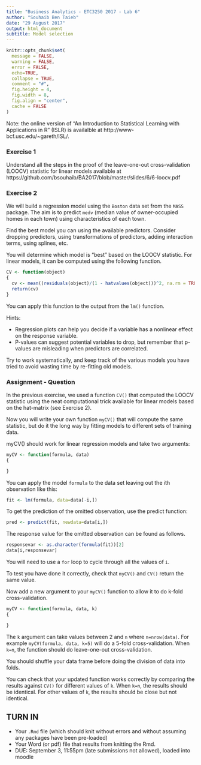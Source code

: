 ```yaml
---
title: "Business Analytics - ETC3250 2017 - Lab 6"
author: "Souhaib Ben Taieb"
date: "29 August 2017"
output: html_document
subtitle: Model selection
---
```


```r
knitr::opts_chunk$set(
  message = FALSE,
  warning = FALSE,
  error = FALSE, 
  echo=TRUE,
  collapse = TRUE,
  comment = "#",
  fig.height = 4,
  fig.width = 8,
  fig.align = "center",
  cache = FALSE
)
```

Note: the online version of "An Introduction to Statistical Learning with Applications in R" (ISLR) is availalble at http://www-bcf.usc.edu/~gareth/ISL/.

### Exercise 1

Understand all the steps in the proof of the leave-one-out cross-validation (LOOCV) statistic for linear models available at https://github.com/bsouhaib/BA2017/blob/master/slides/6/6-loocv.pdf

### Exercise 2

We will build a regression model using the `Boston` data set from the `MASS` package. The aim is to predict `medv` (median value of owner-occupied homes in each town) using characteristics of each town.

Find the best model you can using the available predictors. Consider dropping predictors, using transformations of predictors, adding interaction terms, using splines, etc.

You will determine which model is "best" based on the LOOCV statistic. For linear models, it can be computed using the following function.

```r
CV <- function(object)
{
  cv <- mean((residuals(object)/(1 - hatvalues(object)))^2, na.rm = TRUE)
  return(cv)
}
```

You can apply this function to the output from the `lm()` function.

Hints:

  * Regression plots can help you decide if a variable has a nonlinear effect on the response variable.
  * P-values can suggest potential variables to drop, but remember that p-values are misleading when predictors are correlated.

Try to work systematically, and keep track of the various models you have tried to avoid wasting time by re-fitting old models.


### Assignment - Question 

In the previous exercise, we used a function `CV()` that computed the LOOCV statistic using the neat computational trick available for linear models based on the hat-matrix (see Exercise 2).

Now you will write your own function `myCV()` that will compute the same statistic, but do it the long way by fitting models to different sets of training data.

myCV() should work for linear regression models and take two arguments:

```r
myCV <- function(formula, data)
{

}
```

You can apply the model `formula` to the data set leaving out the $i$th observation like this:
```r
fit <- lm(formula, data=data[-i,])
```

To get the prediction of the omitted observation, use the predict function:
```r
pred <- predict(fit, newdata=data[i,])
```

The response value for the omitted observation can be found as follows.
```r
responsevar <- as.character(formula(fit))[2]
data[i,responsevar]
```

You will need to use a `for` loop to cycle through all the values of `i`.

To test you have done it correctly, check that `myCV()` and `CV()` return the same value.

Now add a new argument to your `myCV()` function to allow it to do k-fold cross-validation. 

```r
myCV <- function(formula, data, k)
{

}
```

The `k` argument can take values between 2 and `n` where `n=nrow(data)`. For example `myCV(formula, data, k=5)` will do a 5-fold cross-validation. When `k=n`, the function should do leave-one-out cross-validation. 

You should shuffle your data frame before doing the division of data into folds.

You can check that your updated function works correctly by comparing the results against `CV()` for different values of `k`. When `k=n`, the results should be identical. For other values of `k`, the results should be close but not identical.

## TURN IN 

- Your `.Rmd` file (which should knit without errors and without assuming any packages have been pre-loaded)
- Your Word (or pdf) file that results from knitting the Rmd.
- DUE: September 3, 11:55pm (late submissions not allowed), loaded into moodle

